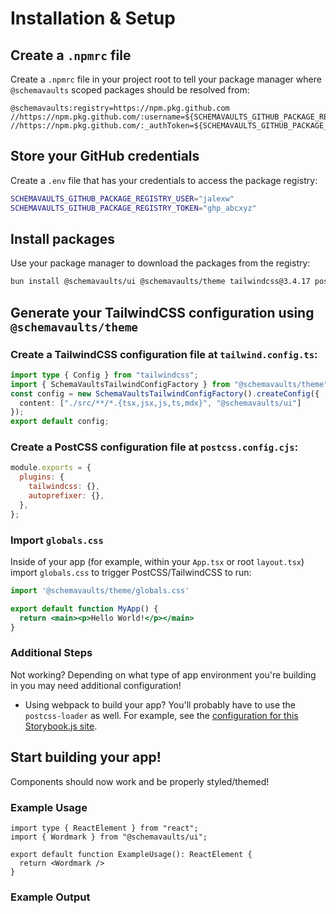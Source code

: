 
<Meta title="Installation" />

# Installation & Setup

## Create a `.npmrc` file
Create a `.npmrc` file in your project root to tell your package manager where `@schemavaults` scoped packages should be resolved from:
```
@schemavaults:registry=https://npm.pkg.github.com
//https://npm.pkg.github.com/:username=${SCHEMAVAULTS_GITHUB_PACKAGE_REGISTRY_USER}
//https://npm.pkg.github.com/:_authToken=${SCHEMAVAULTS_GITHUB_PACKAGE_REGISTRY_TOKEN}
```

## Store your GitHub credentials

Create a `.env` file that has your credentials to access the package registry:
```bash
SCHEMAVAULTS_GITHUB_PACKAGE_REGISTRY_USER="jalexw"
SCHEMAVAULTS_GITHUB_PACKAGE_REGISTRY_TOKEN="ghp_abcxyz"
```

## Install packages

Use your package manager to download the packages from the registry:
```bash
bun install @schemavaults/ui @schemavaults/theme tailwindcss@3.4.17 postcss@8.5.6 autoprefixer@10.4.21
```

## Generate your TailwindCSS configuration using `@schemavaults/theme`

### Create a TailwindCSS configuration file at `tailwind.config.ts`:

```typescript
import type { Config } from "tailwindcss";
import { SchemaVaultsTailwindConfigFactory } from "@schemavaults/theme";
const config = new SchemaVaultsTailwindConfigFactory().createConfig({
  content: ["./src/**/*.{tsx,jsx,js,ts,mdx}", "@schemavaults/ui"]
});
export default config;
```

### Create a PostCSS configuration file at `postcss.config.cjs`:
```javascript
module.exports = {
  plugins: {
    tailwindcss: {},
    autoprefixer: {},
  },
};
```

### Import `globals.css`
Inside of your app (for example, within your `App.tsx` or root `layout.tsx`) import `globals.css` to trigger PostCSS/TailwindCSS to run:

```jsx
import '@schemavaults/theme/globals.css'

export default function MyApp() {
  return <main><p>Hello World!</p></main>
}
```

### Additional Steps

Not working? Depending on what type of app environment you're building in you may need additional configuration!

- Using webpack to build your app? You'll probably have to use the `postcss-loader` as well. For example, see the [configuration for this Storybook.js site](https://github.com/schemavaults/ui/blob/main/.storybook/main.ts).

## Start building your app!

Components should now work and be properly styled/themed!

### Example Usage

```tsx
import type { ReactElement } from "react";
import { Wordmark } from "@schemavaults/ui";

export default function ExampleUsage(): ReactElement {
  return <Wordmark />
}
```

### Example Output

<Wordmark />
